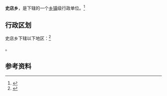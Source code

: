 {{中国乡级行政区|64/05/22/200/000}}

'''史店乡'''，是{{PRC admin/fullname|64/05/22/200/000|3}}下辖的一个[[乡镇|乡镇]]级行政单位。<ref>{{PRC admin/ref sgc|{{PRC admin/parent|64/05/22/200/000}}}}</ref>

== 行政区划 ==

史店乡下辖以下地区：<ref>{{PRC admin/ref sgc|64/05/22/200/000}}</ref>

{{PRC admin/children|64/05/22/200/000}}。

== 参考资料 ==

{{reflist}}

{{行政区划小作品}}
{{PRC admin/navcat|64/05/22/200/000}}